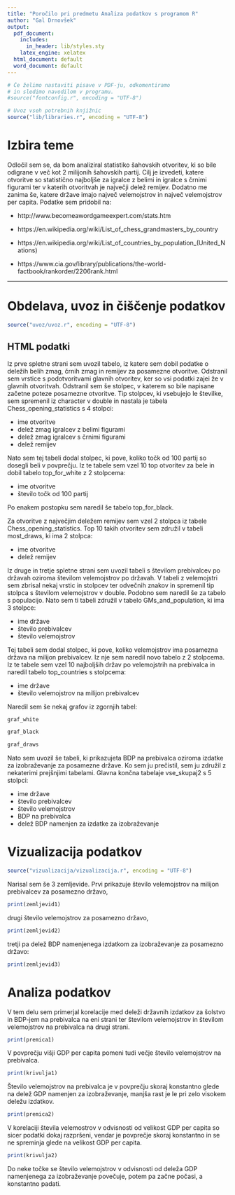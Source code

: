```yaml
---
title: "Poročilo pri predmetu Analiza podatkov s programom R"
author: "Gal Drnovšek"
output:
  pdf_document:
    includes:
      in_header: lib/styles.sty
    latex_engine: xelatex
  html_document: default
  word_document: default
---
```


```r
# Če želimo nastaviti pisave v PDF-ju, odkomentiramo
# in sledimo navodilom v programu.
#source("fontconfig.r", encoding = "UTF-8")

# Uvoz vseh potrebnih knjižnic
source("lib/libraries.r", encoding = "UTF-8")
```

# Izbira teme
Odločil sem se, da bom analiziral statistiko šahovskih otvoritev, ki so bile odigrane v več kot 2 milijonih šahovskih partij. Cilj je izvedeti, katere otvoritve so statistično najboljše za igralce z belimi in igralce s črnimi figurami ter v katerih otvoritvah je največji delež remijev. Dodatno me zanima še, katere države imajo največ velemojstrov in največ velemojstrov per capita. Podatke sem pridobil na:

* http://www.becomeawordgameexpert.com/stats.htm

* https://en.wikipedia.org/wiki/List_of_chess_grandmasters_by_country

* https://en.wikipedia.org/wiki/List_of_countries_by_population_(United_Nations)

* https://www.cia.gov/library/publications/the-world-factbook/rankorder/2206rank.html

***

# Obdelava, uvoz in čiščenje podatkov

```r
source("uvoz/uvoz.r", encoding = "UTF-8")
```

## HTML podatki

Iz prve spletne strani sem uvozil tabelo, iz katere sem dobil podatke o deležih belih zmag, črnih zmag in remijev za posamezne otvoritve. Odstranil sem vrstice s podotvoritvami glavnih otvoritev, ker so vsi podatki zajei že v glavnih otvoritvah. Odstranil sem še stolpec, v katerem so bile napisane začetne poteze posamezne otvoritve. Tip stolpcev, ki vsebujejo le številke, sem spremenil iz character v double in nastala je tabela Chess_opening_statistics s 4 stolpci:

- ime otvoritve
- delež zmag igralcev z belimi figurami
- delež zmag igralcev s črnimi figurami
- delež remijev

Nato sem tej tabeli dodal stolpec, ki pove, koliko točk od 100 partij so dosegli beli v povprečju. Iz te tabele sem vzel 10 top otvoritev za bele in dobil tabelo top_for_white z 2 stolpcema:

- ime otvoritve
- število točk od 100 partij

Po enakem postopku sem naredil še tabelo top_for_black.

Za otvoritve z največjim deležem remijev sem vzel 2 stolpca iz tabele Chess_opening_statistics. Top 10 takih otvoritev sem združil v tabeli most_draws, ki ima 2 stolpca:

- ime otvoritve
- delež remijev

Iz druge in tretje spletne strani sem uvozil tabeli s številom prebivalcev po državah oziroma številom velemojstrov po državah. V tabeli z velemojstri sem zbrisal nekaj vrstic in stolpcev ter odvečnih znakov in spremenil tip stolpca s številom velemojstrov v double. Podobno sem naredil še za tabelo s populacijo. Nato sem ti tabeli združil v tabelo GMs_and_population, ki ima 3 stolpce:

- ime države
- število prebivalcev
- število velemojstrov

Tej tabeli sem dodal stolpec, ki pove, koliko velemojstrov ima posamezna država na milijon prebivalcev. Iz nje sem naredil novo tabelo z 2 stolpcema. Iz te tabele sem vzel 10 najboljših držav po velemojstrih na prebivalca in naredil tabelo top_countries s stolpcema:

- ime države
- število velemojstrov na milijon prebivalcev

Naredil sem še nekaj grafov iz zgornjih tabel:

```r
graf_white
```

```r
graf_black
```

```r
graf_draws
```

Nato sem uvozil še tabeli, ki prikazujeta BDP na prebivalca oziroma izdatke za izobraževanje za posamezne države.
Ko sem ju prečistil, sem ju združil z nekaterimi prejšnjimi tabelami. Glavna končna tabelaje vse_skupaj2 s 5 stolpci:

- ime države
- število prebivalcev
- število velemojstrov
- BDP na prebivalca
- delež BDP namenjen za izdatke za izobraževanje

\pagebreak

# Vizualizacija podatkov

```r
source("vizualizacija/vizualizacija.r", encoding = "UTF-8")
```

Narisal sem še 3 zemljevide.
Prvi prikazuje število velemojstrov na milijon prebivalcev za posamezno državo,

```r
print(zemljevid1)
```

\pagebreak
drugi število velemojstrov za posamezno državo,

```r
print(zemljevid2)
```

\pagebreak
tretji pa delež BDP namenjenega izdatkom za izobraževanje za posamezno državo:

```r
print(zemljevid3)
```

# Analiza podatkov

V tem delu sem primerjal korelacije med deleži državnih izdatkov za šolstvo in BDP-jem na prebivalca na eni strani ter številom velemojstrov in številom velemojstrov na prebivalca na drugi strani.

```r
print(premica1)
```

V povprečju višji GDP per capita pomeni tudi večje število velemojstrov na prebivalca.

```r
print(krivulja1)
```

Število velemojstrov na prebivalca je v povprečju skoraj konstantno glede na delež GDP namenjen za izobraževanje, manjša rast je le pri zelo visokem deležu izdatkov.

```r
print(premica2)
```

V korelaciji števila velemostrov v odvisnosti od velikost GDP per capita so sicer podatki dokaj razpršeni, vendar je povprečje skoraj konstantno in se ne spreminja glede na velikost GDP per capita.

```r
print(krivulja2)
```

Do neke točke se število velemojstrov v odvisnosti od deleža GDP namenjenega za izobraževanje povečuje, potem pa začne počasi, a konstantno padati.




